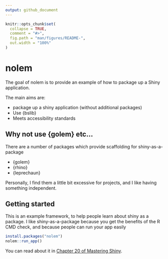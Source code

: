 ```yaml
---
output: github_document
---
```


<!-- README.md is generated from README.Rmd. Please edit that file -->

```r
knitr::opts_chunk$set(
  collapse = TRUE,
  comment = "#>",
  fig.path = "man/figures/README-",
  out.width = "100%"
)
```

# nolem

<!-- badges: start -->
<!-- badges: end -->

The goal of nolem is to provide an example of how to package up a Shiny application.

The main aims are:

- package up a shiny application (without additional packages)
- Use {bslib}
- Meets accessibility standards


## Why not use {golem} etc...

There are a number of packages which provide scaffolding for shiny-as-a-package

- {golem}
- {rhino}
- {leprechaun}

Personally, I find them a little bit excessive for projects, and I like having something independent.


## Getting started

This is an example framework, to help people learn about shiny as a package. 
I like shiny-as-a-package because you get the benefits of the R CMD check, and because people can run your app easily

```r
install.packages("nolem")
nolem::run_app()
```

You can read about it in [Chapter 20 of Mastering Shiny](https://mastering-shiny.org/scaling-packaging.html).
